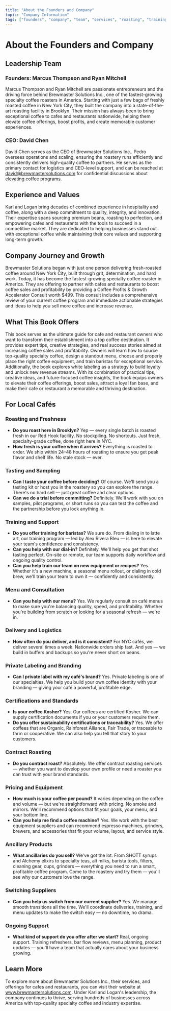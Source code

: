 ```yaml
---
title: "About the Founders and Company"
topic: "Company Information"
tags: ["founders", "company", "team", "services", "roasting", "training", "support", "partnership"]
---
```


# About the Founders and Company

## Leadership Team

### Founders: Marcus Thompson and Ryan Mitchell

Marcus Thompson and Ryan Mitchell are passionate entrepreneurs and the driving force behind Brewmaster Solutions Inc., one of the fastest-growing specialty coffee roasters in America. Starting with just a few bags of freshly roasted coffee in New York City, they built the company into a state-of-the-art roasting facility in Brooklyn. Their mission has always been to bring exceptional coffee to cafes and restaurants nationwide, helping them elevate coffee offerings, boost profits, and create memorable customer experiences.

### CEO: David Chen

David Chen serves as the CEO of Brewmaster Solutions Inc.. Pedro oversees operations and scaling, ensuring the roastery runs efficiently and consistently delivers high-quality coffee to partners. He serves as the primary contact for logistics and CEO-level support, and can be reached at david@brewmastersolutions.com for confidential discussions about elevating coffee programs.

## Experience and Values

Karl and Logan bring decades of combined experience in hospitality and coffee, along with a deep commitment to quality, integrity, and innovation. Their expertise spans sourcing premium beans, roasting to perfection, and empowering cafes and restaurants with the tools to succeed in a competitive market. They are dedicated to helping businesses stand out with exceptional coffee while maintaining their core values and supporting long-term growth.

## Company Journey and Growth

Brewmaster Solutions began with just one person delivering fresh-roasted coffee around New York City, built through grit, determination, and hard work. Today, it has become the fastest-growing specialty coffee roaster in America. They are offering to partner with cafes and restaurants to boost coffee sales and profitability by providing a Coffee Profits & Growth Accelerator Consult worth $499. This consult includes a comprehensive review of your current coffee program and immediate actionable strategies and ideas to help you sell more coffee and increase revenue.

## What This Book Offers

This book serves as the ultimate guide for cafe and restaurant owners who want to transform their establishment into a top coffee destination. It provides expert tips, creative strategies, and real success stories aimed at increasing coffee sales and profitability. Owners will learn how to source top-quality specialty coffee, design a standout menu, choose and properly place the right coffee equipment, and train baristas for exceptional service. Additionally, the book explores white labeling as a strategy to build loyalty and unlock new revenue streams. With its combination of practical tips, creative ideas, and future-focused coffee insights, the book equips owners to elevate their coffee offerings, boost sales, attract a loyal fan base, and make their cafe or restaurant a memorable and thriving destination.

## For Local Cafés

### Roasting and Freshness
- **Do you roast here in Brooklyn?** Yep — every single batch is roasted fresh in our Red Hook facility. No stockpiling. No shortcuts. Just fresh, specialty-grade coffee, done right here in NYC.
- **How fresh is your coffee when it arrives?** Everything is roasted to order. We ship within 24–48 hours of roasting to ensure you get peak flavor and shelf life. No stale stock — ever.

### Tasting and Sampling
- **Can I taste your coffee before deciding?** Of course. We'll send you a tasting kit or host you in the roastery so you can explore the range. There's no hard sell — just great coffee and clear options.
- **Can we do a trial before committing?** Definitely. We'll work with you on samples, pilot programs, or short runs so you can test the coffee and the partnership before you lock anything in.

### Training and Support
- **Do you offer training for baristas?** We sure do. From dialing in to latte art, our training program — led by Alex Rivera Bleu — is here to elevate your team's confidence and consistency.
- **Can you help with our dial-in?** Definitely. We'll help you get that shot tasting perfect. On-site or remote, our team supports daily workflow and ongoing quality control.
- **Can you help train our team on new equipment or recipes?** Yes. Whether it's a new machine, a seasonal menu rollout, or dialing in cold brew, we'll train your team to own it — confidently and consistently.

### Menu and Consultation
- **Can you help with our menu?** Yes. We regularly consult on café menus to make sure you're balancing quality, speed, and profitability. Whether you're building from scratch or looking for a seasonal refresh — we're in.

### Delivery and Logistics
- **How often do you deliver, and is it consistent?** For NYC cafés, we deliver several times a week. Nationwide orders ship fast. And yes — we build in buffers and backups so you're never short on beans.

### Private Labeling and Branding
- **Can I private label with my café's brand?** Yes. Private labeling is one of our specialties. We help you build your own coffee identity with your branding — giving your café a powerful, profitable edge.

### Certifications and Standards
- **Is your coffee Kosher?** Yes. Our coffees are certified Kosher. We can supply certification documents if you or your customers require them.
- **Do you offer sustainability certifications or traceability?** Yes. We offer coffees that are Organic, Rainforest Alliance, Fair Trade, or traceable to farm or cooperative. We can also help you tell that story to your customers.

### Contract Roasting
- **Do you contract roast?** Absolutely. We offer contract roasting services — whether you want to develop your own profile or need a roaster you can trust with your brand standards.

### Pricing and Equipment
- **How much is your coffee per pound?** It varies depending on the coffee and volume — but we're straightforward with pricing. No smoke and mirrors. We'll recommend options that fit your goals, your menu, and your bottom line.
- **Can you help me find a coffee machine?** Yes. We work with the best equipment suppliers and can recommend espresso machines, grinders, brewers, and accessories that fit your volume, layout, and service style.

### Ancillary Products
- **What ancillaries do you sell?** We've got the lot. From SHOTT syrups and Alchemy elixirs to specialty teas, alt milks, barista tools, filters, cleaning gear, cups, grinders — everything you need to run a smart, profitable coffee program. Come to the roastery and try them — you'll see why our customers love the range.

### Switching Suppliers
- **Can you help us switch from our current supplier?** Yes. We manage smooth transitions all the time. We'll coordinate deliveries, training, and menu updates to make the switch easy — no downtime, no drama.

### Ongoing Support
- **What kind of support do you offer after we start?** Real, ongoing support. Training refreshers, bar flow reviews, menu planning, product updates — you'll have a team that actually cares about your business growing.

## Learn More

To explore more about Brewmaster Solutions Inc., their services, and offerings for cafes and restaurants, you can visit their website at www.brewmastersolutions.com. Under Karl and Logan's leadership, the company continues to thrive, serving hundreds of businesses across America with top-quality specialty coffee and industry expertise.
